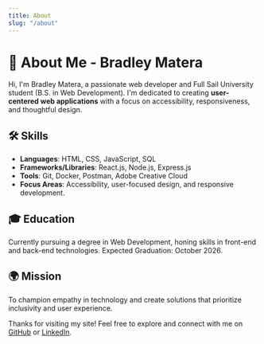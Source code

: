 ```yaml
---
title: About
slug: "/about"
---
```


# 👋 About Me - Bradley Matera

Hi, I'm Bradley Matera, a passionate web developer and Full Sail University student (B.S. in Web Development). I'm dedicated to creating **user-centered web applications** with a focus on accessibility, responsiveness, and thoughtful design.

## 🛠️ Skills
- **Languages**: HTML, CSS, JavaScript, SQL
- **Frameworks/Libraries**: React.js, Node.js, Express.js
- **Tools**: Git, Docker, Postman, Adobe Creative Cloud
- **Focus Areas**: Accessibility, user-focused design, and responsive development.

## 🎓 Education
Currently pursuing a degree in Web Development, honing skills in front-end and back-end technologies. Expected Graduation: October 2026.

## 🌍 Mission
To champion empathy in technology and create solutions that prioritize inclusivity and user experience.

Thanks for visiting my site! Feel free to explore and connect with me on [GitHub](https://github.com/BradleyMatera) or [LinkedIn](https://linkedin.com/in/championingempatheticwebsolutionsthroughcode).